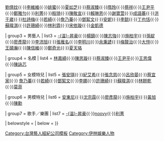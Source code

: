 {{Navbox
| state      = {{{state<includeonly>|autocollapse</includeonly>}}}
| name       = 伊林娛樂
| title      = [[伊林娛樂]]
| image      = 
| above      = 
| abovestyle = 
| listclass  = hlist

| group1     = 董事總經理
| list1      = [[陳婉若]]

| group2     = 女藝人
| list2      = [[陳思璇]]{{·}}[[劉倩妏]]{{·}}[[李維維]]{{·}}[[姚蜜]]{{·}}[[夏如芝]]{{·}}[[蔡淑臻]]{{·}}[[隋玲]]{{·}}[[蔡祥]]{{·}}[[王尹平]]{{·}}[[鄭雅勻]]{{·}}[[利菁]]{{·}}[[殷琦]]{{·}}[[陳敬宣]]{{·}}[[賴琳恩]]{{·}}[[謝寶萱]]{{·}}[[成語蕎]]{{·}}[[洪于崴]]{{·}}[[杜詩梅]]{{·}}[[若綺]]{{·}}[[詹乃蓁]]{{·}}[[鄧絜文]]{{·}}[[安妮]]{{·}}[[李懿]]{{·}}[[丁也恬]]{{·}}[[蘇暐淇]]{{·}}[[許珊綺]]{{·}}[[林利霏]]{{·}}[[宋依璇]]{{·}}[[金凱德]]

| group3     = 男藝人
| list3      = [[温昇豪|-{温}-昇豪]]{{·}}[[楊鎮]]{{·}}[[陳志強]]{{·}}[[施柏宇]]{{·}}[[孫綻]]{{·}}[[廖彥龍]]{{·}}[[李沛旭]]{{·}}[[張雁名]]{{·}}[[李明川]]{{·}}[[余秉諺]]{{·}}[[梅賢治]]{{·}}[[吳長愷|大愷]]{{·}}[[王碩瀚]]{{·}}[[陳信維]]{{·}}[[鄭奇光]]{{·}}[[夏天珞]]

| group4     = 名模
| list4      = [[林嘉綺]]{{·}}[[陳思璇]]{{·}}[[蔡淑臻]]{{·}}[[王尹平]]{{·}}[[王思偉]]{{·}}[[陳詠芯]]

| group5     = 女模特兒
| list5      = [[張安琪]]{{·}}[[紀艾希]]{{·}}[[張念慈]]{{·}}[[呂欣晏]]{{·}}[[蔡宜家]]{{·}} [[詹乃蓁]]{{·}}[[若綺]]{{·}}[[鄧絜文]]{{·}}[[李娜]]{{·}}[[許珊綺]]{{·}}[[蘇暐淇]]{{·}}[[林餅乾]]{{·}}[[莫菲]]

| group6     = 男模特兒
| list6      = [[安東尼]]{{·}}[[沈宗霖]]{{·}}[[廖彥龍]]{{·}}[[施柏宇]]{{·}}[[黃旭]]{{·}}[[陳勳]]

| group7     = 歌手／樂團
| list7      = [[温昇豪|-{温}-昇豪]]{{·}}[[noovy]]{{·}}[[利菁]]

| belowstyle = 
| below      = 
}}
<noinclude>
{{collapsible option}}
[[Category:台灣藝人經紀公司模板]]
</noinclude>
<includeonly>[[Category:伊林娛樂人物]]</includeonly>